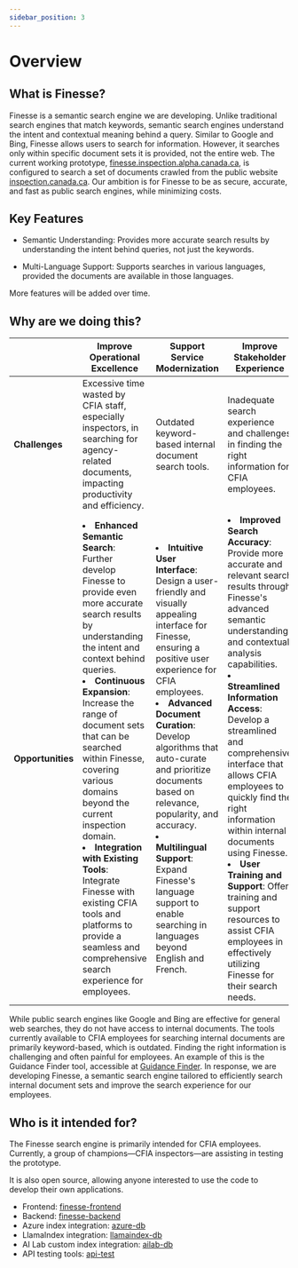 ```yaml
---
sidebar_position: 3
---
```


# Overview

## What is Finesse?

Finesse is a semantic search engine we are developing. Unlike traditional search
engines that match keywords, semantic search engines understand the intent and
contextual meaning behind a query. Similar to Google and Bing, Finesse allows
users to search for information. However, it searches only within specific
document sets it is provided, not the entire web. The current working prototype,
[finesse.inspection.alpha.canada.ca](https://finesse.inspection.alpha.canada.ca),
is configured to search a set of documents crawled from the public website
[inspection.canada.ca](https://inspection.canada.ca). Our ambition is for
Finesse to be as secure, accurate, and fast as public search engines, while
minimizing costs.

## Key Features

- Semantic Understanding: Provides more accurate search results by understanding
  the intent behind queries, not just the keywords.

- Multi-Language Support: Supports searches in various languages, provided the
  documents are available in those languages.

More features will be added over time.

## Why are we doing this?

|  | **Improve Operational Excellence** | **Support Service Modernization** | **Improve Stakeholder Experience** |
|--|--|--|--|
| **Challenges** | Excessive time wasted by CFIA staff, especially inspectors, in searching for agency-related documents, impacting productivity and efficiency. | Outdated keyword-based internal document search tools. | Inadequate search experience and challenges in finding the right information for CFIA employees. |
| **Opportunities** | <li>**Enhanced Semantic Search**: Further develop Finesse to provide even more accurate search results by understanding the intent and context behind queries.</li><li>**Continuous Expansion**: Increase the range of document sets that can be searched within Finesse, covering various domains beyond the current inspection domain.</li><li>**Integration with Existing Tools**: Integrate Finesse with existing CFIA tools and platforms to provide a seamless and comprehensive search experience for employees.</li> | <li>**Intuitive User Interface**: Design a user-friendly and visually appealing interface for Finesse, ensuring a positive user experience for CFIA employees.</li><li>**Advanced Document Curation**: Develop algorithms that auto-curate and prioritize documents based on relevance, popularity, and accuracy.</li><li>**Multilingual Support**: Expand Finesse's language support to enable searching in languages beyond English and French.</li> | <li>**Improved Search Accuracy**: Provide more accurate and relevant search results through Finesse's advanced semantic understanding and contextual analysis capabilities.</li><li>**Streamlined Information Access**: Develop a streamlined and comprehensive interface that allows CFIA employees to quickly find the right information within internal documents using Finesse.</li><li>**User Training and Support**: Offer training and support resources to assist CFIA employees in effectively utilizing Finesse for their search needs.</li> |

While public search engines like Google and Bing are effective for general web
searches, they do not have access to internal documents. The tools currently
available to CFIA employees for searching internal documents are primarily
keyword-based, which is outdated. Finding the right information is challenging
and often painful for employees. An example of this is the Guidance Finder tool,
accessible at [Guidance Finder](https://inspection.canada.ca/apps/eng/guidance).
In response, we are developing Finesse, a semantic search engine tailored to
efficiently search internal document sets and improve the search experience for
our employees.

## Who is it intended for?

The Finesse search engine is primarily intended for CFIA employees. Currently, a
group of champions—CFIA inspectors—are assisting in testing the prototype.

It is also open source, allowing anyone interested to use the code to develop
their own applications.

- Frontend: [finesse-frontend](https://github.com/ai-cfia/finesse-frontend)
- Backend: [finesse-backend](https://github.com/ai-cfia/finesse-backend)
- Azure index integration: [azure-db](https://github.com/ai-cfia/azure-db)
- LlamaIndex integration:
  [llamaindex-db](https://github.com/ai-cfia/llamaindex-db)
- AI Lab custom index integration:
  [ailab-db](https://github.com/ai-cfia/ailab-db)
- API testing tools: [api-test](https://github.com/ai-cfia/api-test)
